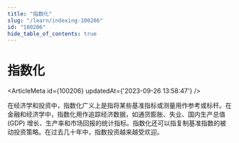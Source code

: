 ```yaml
---
title: "指数化"
slug: "/learn/indexing-100206"
id: "100206"
hide_table_of_contents: true
---
```



# 指数化

<ArticleMeta id={100206} updatedAt={'2023-09-26 13:58:47'} />
<div className='border-solid border-b border-t-0 my-4 border-[var(--ifm-color-gray-300)]' />

在经济学和投资中，指数化广义上是指将某些基准指标或测量用作参考或标杆。在金融和经济学中，指数化用作追踪经济数据，如通货膨胀、失业、国内生产总值 (GDP) 增长、生产率和市场回报的统计指标。指数化还可以指复制基准指数的被动投资策略。在过去几十年中，指数投资越来越受欢迎。
